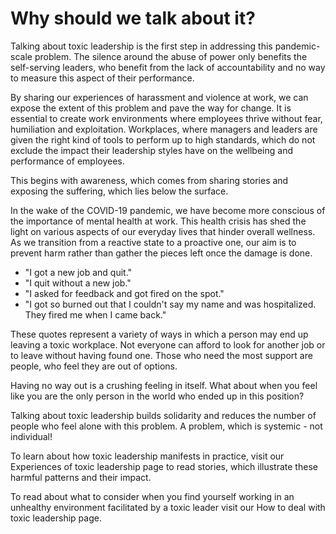 # Why should we talk about it?

Talking about toxic leadership is the first step in addressing this pandemic-scale problem. The silence around the abuse of power only benefits the self-serving leaders, who benefit from the lack of accountability and no way to measure this aspect of their performance.

By sharing our experiences of harassment and violence at work, we can expose the extent of this problem and pave the way for change. It is essential to create work environments where employees thrive without fear, humiliation and exploitation. Workplaces, where managers and leaders are given the right kind of tools to perform up to high standards, which do not exclude the impact their leadership styles have on the wellbeing and performance of employees.

This begins with awareness, which comes from sharing stories and exposing the suffering, which lies below the surface.

In the wake of the COVID-19 pandemic, we have become more conscious of the importance of mental health at work. This health crisis has shed the light on various aspects of our everyday lives that hinder overall wellness. As we transition from a reactive state to a proactive one, our aim is to prevent harm rather than gather the pieces left once the damage is done.

- "I got a new job and quit."
- "I quit without a new job."
- "I asked for feedback and got fired on the spot."
- "I got so burned out that I couldn't say my name and was hospitalized. They fired me when I came back."

These quotes represent a variety of ways in which a person may end up leaving a toxic workplace. Not everyone can afford to look for another job or to leave without having found one. Those who need the most support are people, who feel they are out of options.

Having no way out is a crushing feeling in itself. What about when you feel like you are the only person in the world who ended up in this position?

Talking about toxic leadership builds solidarity and reduces the number of people who feel alone with this problem. A problem, which is systemic - not individual!

To learn about how toxic leadership manifests in practice, visit our Experiences of toxic leadership page to read stories, which illustrate these harmful patterns and their impact.

To read about what to consider when you find yourself working in an unhealthy environment facilitated by a toxic leader visit our How to deal with toxic leadership page.
